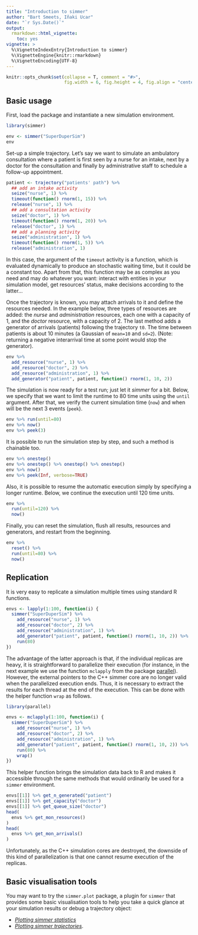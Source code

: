 ```yaml
---
title: "Introduction to simmer"
author: "Bart Smeets, Iñaki Ucar"
date: "`r Sys.Date()`"
output: 
  rmarkdown::html_vignette:
    toc: yes
vignette: >
  %\VignetteIndexEntry{Introduction to simmer}
  %\VignetteEngine{knitr::rmarkdown}
  %\VignetteEncoding{UTF-8}
---
```


```r
knitr::opts_chunk$set(collapse = T, comment = "#>", 
                      fig.width = 6, fig.height = 4, fig.align = "center")
```

## Basic usage

First, load the package and instantiate a new simulation environment.

```r
library(simmer)

env <- simmer("SuperDuperSim")
env
```

Set-up a simple trajectory. Let's say we want to simulate an ambulatory consultation where a patient is first seen by a nurse for an intake, next by a doctor for the consultation and finally by administrative staff to schedule a follow-up appointment.

```r
patient <- trajectory("patients' path") %>%
  ## add an intake activity 
  seize("nurse", 1) %>%
  timeout(function() rnorm(1, 15)) %>%
  release("nurse", 1) %>%
  ## add a consultation activity
  seize("doctor", 1) %>%
  timeout(function() rnorm(1, 20)) %>%
  release("doctor", 1) %>%
  ## add a planning activity
  seize("administration", 1) %>%
  timeout(function() rnorm(1, 5)) %>%
  release("administration", 1)
```

In this case, the argument of the ```timeout``` activity is a function, which is evaluated dynamically to produce an stochastic waiting time, but it could be a constant too. Apart from that, this function may be as complex as you need and may do whatever you want: interact with entities in your simulation model, get resources' status, make decisions according to the latter...

Once the trajectory is known, you may attach arrivals to it and define the resources needed. In the example below, three types of resources are added: the *nurse* and *administration* resources, each one with a capacity of 1, and the *doctor* resource, with a capacity of 2. The last method adds a generator of arrivals (patients) following the trajectory ```t0```. The time between patients is about 10 minutes (a Gaussian of ```mean=10``` and ```sd=2```). (Note: returning a negative interarrival time at some point would stop the generator).

```r
env %>%
  add_resource("nurse", 1) %>%
  add_resource("doctor", 2) %>%
  add_resource("administration", 1) %>%
  add_generator("patient", patient, function() rnorm(1, 10, 2))
```

The simulation is now ready for a test run; just let it *simmer* for a bit. Below, we specify that we want to limit the runtime to 80 time units using the ```until``` argument. After that, we verify the current simulation time (```now```) and when will be the next 3 events (```peek```).

```r
env %>% run(until=80)
env %>% now()
env %>% peek(3)
```

It is possible to run the simulation step by step, and such a method is chainable too.

```r
env %>% onestep()
env %>% onestep() %>% onestep() %>% onestep()
env %>% now()
env %>% peek(Inf, verbose=TRUE)
```

Also, it is possible to resume the automatic execution simply by specifying a longer runtime. Below, we continue the execution until 120 time units.

```r
env %>% 
  run(until=120) %>%
  now()
```

Finally, you can reset the simulation, flush all results, resources and generators, and restart from the beginning.

```r
env %>% 
  reset() %>% 
  run(until=80) %>%
  now()
```

## Replication

It is very easy to replicate a simulation multiple times using standard R functions.

```r
envs <- lapply(1:100, function(i) {
  simmer("SuperDuperSim") %>%
    add_resource("nurse", 1) %>%
    add_resource("doctor", 2) %>%
    add_resource("administration", 1) %>%
    add_generator("patient", patient, function() rnorm(1, 10, 2)) %>%
    run(80)
})
```

The advantage of the latter approach is that, if the individual replicas are heavy, it is straightforward to parallelize their execution (for instance, in the next example we use the function ```mclapply``` from the package [parallel](https://stat.ethz.ch/R-manual/R-devel/library/parallel/doc/parallel.pdf)). However, the external pointers to the C++ simmer core are no longer valid when the parallelized execution ends. Thus, it is necessary to extract the results for each thread at the end of the execution. This can be done with the helper function ```wrap``` as follows.

```r
library(parallel)

envs <- mclapply(1:100, function(i) {
  simmer("SuperDuperSim") %>%
    add_resource("nurse", 1) %>%
    add_resource("doctor", 2) %>%
    add_resource("administration", 1) %>%
    add_generator("patient", patient, function() rnorm(1, 10, 2)) %>%
    run(80) %>%
    wrap()
})
```

This helper function brings the simulation data back to R and makes it accessible through the same methods that would ordinarily be used for a ```simmer``` environment.

```r
envs[[1]] %>% get_n_generated("patient")
envs[[1]] %>% get_capacity("doctor")
envs[[1]] %>% get_queue_size("doctor")
head(
  envs %>% get_mon_resources()
)
head(
  envs %>% get_mon_arrivals()
)
```

Unfortunately, as the C++ simulation cores are destroyed, the downside of this kind of parallelization is that one cannot resume execution of the replicas.

## Basic visualisation tools

You may want to try the `simmer.plot` package, a plugin for `simmer` that provides some basic visualisation tools to help you take a quick glance at your simulation results or debug a trajectory object:

- [_Plotting simmer statistics_](http://r-simmer.org/extensions/plot/articles/plot.simmer.html)
- [_Plotting simmer trajectories_](http://r-simmer.org/extensions/plot/articles/plot.trajectory.html).
